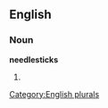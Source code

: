 ==English==

===Noun===
'''needlesticks'''

# {{plural of|[[needlestick]]}}

[[Category:English plurals]]